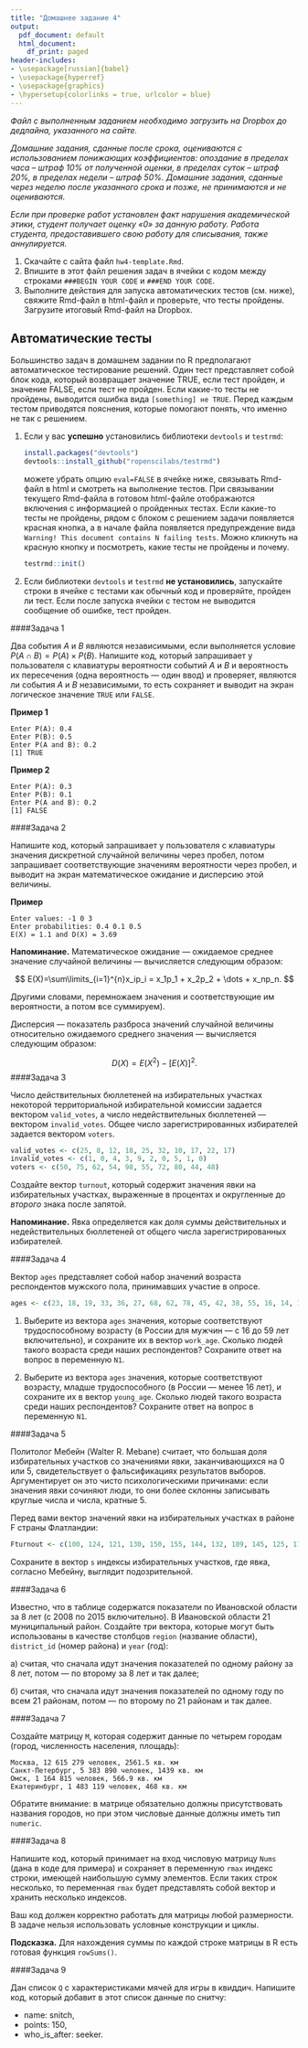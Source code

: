 ```yaml
---
title: "Домашнее задание 4"
output:
  pdf_document: default
  html_document:
    df_print: paged
header-includes:
- \usepackage[russian]{babel}
- \usepackage{hyperref}
- \usepackage{graphics}
- \hypersetup{colorlinks = true, urlcolor = blue}
---
```


*Файл с выполненным заданием необходимо загрузить на Dropbox до дедлайна, указанного на сайте.* 

*Домашние задания, сданные после срока, оцениваются с использованием понижающих коэффициентов: опоздание в пределах часа – штраф 10% от полученной оценки, в пределах суток – штраф 20%, в пределах недели – штраф 50%. Домашние задания, сданные через неделю после указанного срока и позже, не принимаются и не оцениваются.*

*Если при проверке работ установлен факт нарушения академической этики, студент получает оценку «0» за данную работу. Работа студента, предоставившего свою работу для списывания, также аннулируется.*

1. Скачайте с сайта файл `hw4-template.Rmd`. 
2. Впишите в этот файл решения задач в ячейки с кодом между строками `###BEGIN YOUR CODE` и `###END YOUR CODE`. 
3. Выполните действия для запуска автоматических тестов (см. ниже), свяжите Rmd-файл в html-файл и проверьте, что тесты пройдены. Загрузите итоговый Rmd-файл на Dropbox.

## Автоматические тесты

Большинство задач в домашнем задании по R предполагают автоматическое тестирование решений. Один тест представляет собой блок кода, который возвращает значение TRUE, если тест пройден, и значение FALSE, если тест не пройден. Если какие-то тесты не пройдены, выводится ошибка вида `[something] не TRUE`. Перед каждым тестом приводятся пояснения, которые помогают понять, что именно не так с решением.

1. Если у вас **успешно** установились библиотеки `devtools` и `testrmd`:

    ```r
    install.packages("devtools")
    devtools::install_github("ropenscilabs/testrmd")
    ```

    можете убрать опцию `eval=FALSE` в ячейке ниже, связывать Rmd-файл в html и смотреть на выполнение тестов. При связывании текущего Rmd-файла в готовом html-файле отображаются включения с информацией о пройденных тестах. Если какие-то тесты не пройдены, рядом с блоком с решением задачи появляется красная кнопка, а в начале файла появляется предупреждение вида `Warning! This document contains N failing tests`. Можно кликнуть на красную кнопку и посмотреть, какие тесты не пройдены и почему.

    ```r
    testrmd::init()
    ```


2. Если библиотеки `devtools` и `testrmd` **не установились**, запускайте строки в ячейке с тестами как обычный код и проверяйте, пройден ли тест. Если после запуска ячейки с тестом не выводится сообщение об ошибке, тест пройден. 

####Задача 1

Два события $A$ и $B$ являются независимыми, если выполняется условие $P(A \cap B) = P(A) \times P(B)$. Напишите код, который запрашивает у пользователя с клавиатуры вероятности событий $A$ и $B$ и вероятность их пересечения (одна вероятность — один ввод) и проверяет, являются ли события $A$ и $B$ независимыми, то есть сохраняет и выводит на экран логическое значение `TRUE` или `FALSE`.

**Пример 1**

```
Enter P(A): 0.4
Enter P(B): 0.5
Enter P(A and B): 0.2
[1] TRUE
```

**Пример 2**

```
Enter P(A): 0.3
Enter P(B): 0.1
Enter P(A and B): 0.2
[1] FALSE
```

####Задача 2

Напишите код, который запрашивает у пользователя с клавиатуры значения дискретной случайной величины через пробел, потом запрашивает соответствующие значениям вероятности через пробел, и выводит на экран математическое ожидание и дисперсию этой величины.

**Пример**

```
Enter values: -1 0 3
Enter probabilities: 0.4 0.1 0.5
E(X) = 1.1 and D(X) = 3.69
```

**Напоминание.** Математическое ожидание — ожидаемое среднее значение случайной величины — вычисляется следующим образом:

$$
E(X)=\sum\limits_{i=1}^{n}x_ip_i = x_1p_1 + x_2p_2 + \dots + x_np_n.
$$

Другими словами, перемножаем значения и соответствующие им вероятности, а потом все суммируем).

Дисперсия — показатель разброса значений случайной величины относительно ожидаемого среднего значения — вычисляется следующим образом:

$$
D(X)=E(X^2)-[E(X)]^2.
$$
####Задача 3

Число действительных бюллетеней на избирательных участках некоторой территориальной избирательной комиссии задается вектором `valid_votes`, а число недействительных бюллетеней — вектором `invalid_votes`. Общее число зарегистрированных избирателей задается вектором `voters`.

```r
valid_votes <- c(25, 8, 12, 18, 25, 32, 10, 17, 22, 17)
invalid_votes <- c(1, 0, 4, 3, 9, 2, 0, 5, 1, 0)
voters <- c(50, 75, 62, 54, 98, 55, 72, 80, 44, 48)
```

Создайте вектор `turnout`, который содержит значения явки на избирательных участках, выраженные в процентах и округленные до *второго* знака после запятой.

**Напоминание.** Явка определяется как доля суммы действительных и недействительных бюллетеней от общего числа зарегистрированных избирателей.

####Задача 4

Вектор `ages` представляет собой набор значений возраста респондентов мужского пола, принимавших участие в опросе.

```r
ages <- c(23, 18, 19, 33, 36, 27, 68, 62, 78, 45, 42, 38, 55, 16, 14, 17, 92)
```

1. Выберите из вектора `ages` значения, которые соответствуют трудоспособному возрасту (в России для мужчин — с 16 до 59 лет включительно), и сохраните их в вектор `work_age`. Сколько людей такого возраста среди наших респондентов? Сохраните ответ на вопрос в переменную `N1`.

2. Выберите из вектора `ages` значения, которые соответствуют возрасту, младше трудоспособного (в России — менее 16 лет), и сохраните их в вектор `young_age`. Сколько людей такого возраста среди наших респондентов? Сохраните ответ на вопрос в переменную `N1`.

####Задача 5

Политолог Мебейн (Walter R. Mebane) считает, что большая доля избирательных участков со значениями явки, заканчивающихся на 0 или 5, свидетельствует о фальсификациях результатов выборов. Аргументирует он это чисто психологическими причинами: если значения явки сочиняют люди, то они более склонны записывать круглые числа и числа, кратные 5.

Перед вами вектор значений явки на избирательных участках в районе F страны Флатландии:

```r
Fturnout <- c(100, 124, 121, 130, 150, 155, 144, 132, 189, 145, 125, 110, 118, 129, 127)
```

Сохраните в вектор `s` индексы избирательных участков, где явка, согласно Мебейну, выглядит подозрительной.

####Задача 6

Известно, что в таблице содержатся показатели по Ивановской области за 8 лет (с 2008 по 2015 включительно). В Ивановской области 21 муниципальный район. Создайте три вектора, которые могут быть использованы в качестве столбцов `region` (название области), `district_id` (номер района) и `year` (год):

а) считая, что сначала идут значения показателей по одному району за 8 лет, потом — по второму за 8 лет и так далее;

б) считая, что сначала идут значения показателей по одному году по всем 21 районам, потом — по второму по 21 районам и так далее.

####Задача 7

Создайте матрицу `M`, которая содержит данные по четырем городам (город, численность населения, площадь):

```
Москва, 12 615 279 человек, 2561.5 кв. км
Санкт-Петербург, 5 383 890 человек, 1439 кв. км
Омск, 1 164 815 человек, 566.9 кв. км
Екатеринбург, 1 483 119 человек, 468 кв. км
```

Обратите внимание: в матрице обязательно должны присутствовать названия городов, но при этом числовые данные должны иметь тип `numeric`.

####Задача 8

Напишите код, который принимает на вход числовую матрицу `Nums` (дана в коде для примера) и сохраняет в переменную `rmax` индекс строки, имеющей наибольшую сумму элементов. Если таких строк несколько, то переменная `rmax` будет представлять собой вектор и хранить несколько индексов. 

Ваш код должен корректно работать для матрицы любой размерности. В задаче нельзя использовать условные конструкции и циклы.

**Подсказка.** Для нахождения суммы по каждой строке матрицы в R есть готовая функция `rowSums()`.

####Задача 9

Дан список `Q` с характеристиками мячей для игры в квиддич. Напишите код, который добавит в этот список данные по снитчу: 

* name: snitch, 
* points: 150, 
* who_is_after: seeker.